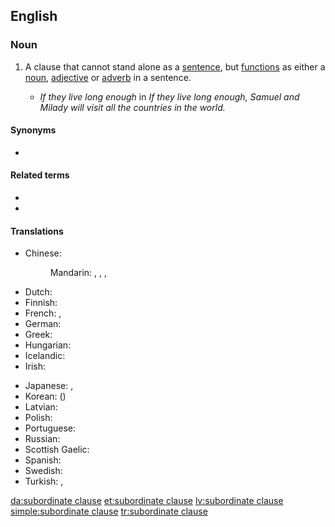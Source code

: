 {{also|subordinate-clause}}
==English==

===Noun===
{{en-noun|head=[[subordinate]] [[clause]]}}

# {{lb|en|grammar}} A clause that cannot stand alone as a [[sentence]], but [[function]]s as either a [[noun]], [[adjective]] or [[adverb]] in a sentence.
#* ''If they live long enough'' in ''If they live long enough, Samuel and Milady will visit all the countries in the world.''

====Synonyms====
* {{l|en|dependent clause}}

====Related terms====
* {{l|en|independent clause}}
* {{l|en|relative clause}}

====Translations====
{{trans-top|a clause that cannot stand alone}}
* Chinese:
*: Mandarin: {{t|cmn|從屬小句|sc=Hani}}, {{t|cmn|从属小句|tr=cóngshǔ xiǎojù|sc=Hani}}, {{t+|cmn|從句|sc=Hani}}, {{t+|cmn|从句|tr=cóngjù|sc=Hani}}
* Dutch: {{t+|nl|bijzin|m}}
* Finnish: {{t+|fi|sivulause}}
* French: {{t|fr|proposition subordonnée|f}}, {{t+|fr|subordonnée|f}}
* German: {{t+|de|Nebensatz|m}}
* Greek: {{t|el|δευτερεύουσα πρόταση|f|sc=Grek}}
* Hungarian: {{t|hu|alárendelt mondat}}
* Icelandic: {{t|is|aukasetning|f}}
* Irish: {{t|ga|fochlásal|m}}
{{trans-mid}}
* Japanese: {{t|ja|従属節|tr=じゅうぞくせつ, jūzokusetsu}}, {{t|ja|付属節|tr=ふぞくせつ, fuzokusetsu|sc=Jpan}}
* Korean: {{t+|ko|종속절|sc=Kore}} ({{t+|ko|從屬節|sc=Kore}})
* Latvian: {{t+|lv|palīgteikums|m}}
* Polish: {{t+|pl|zdanie podrzędne|n}}
* Portuguese: {{t|pt|[[oração]] [[subordinada]]|f}}
* Russian: {{t|ru|прида́точное предложе́ние|n}}
* Scottish Gaelic: {{t|gd|fo-chlàs|m}}
* Spanish: {{t+|es|oración subordinada|f}}
* Swedish: {{t+|sv|bisats|c}}
* Turkish: {{t+|tr|yan cümle}}, {{t+|tr|yan tümce}}
{{trans-bottom}}

[[da:subordinate clause]]
[[et:subordinate clause]]
[[lv:subordinate clause]]
[[simple:subordinate clause]]
[[tr:subordinate clause]]